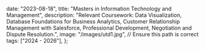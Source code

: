 
  date: "2023-08-18",
  title: "Masters in Information Technology and Management",
  description:
    "Relevant Coursework: Data Visualization, Database Foundations for Business Analytics, Customer Relationship Management with Salesforce, Professional Development, Negotiation and Dispute Resolution.",
  image: "/images/utd1.jpg", // Ensure this path is correct
  tags: ["2024 - 2026"],
};
